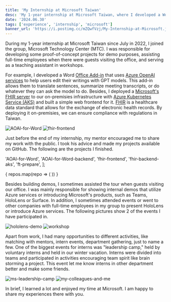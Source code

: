 ```yaml
---
title: 'My Internship at Microsoft Taiwan'
desc: 'My 1-year internship at Microsoft Taiwan, where I developed a Word Office Add-in using Azure OpenAI services and deployed a Microsoft FHIR server with a web frontend.'
date: '2024.06.30'
tags: ['experience', 'internship', 'microsoft']
banner_url: 'https://i.postimg.cc/mZQwfVzj/My-Internship-at-Microsoft.jpg'
---
```

During my 1-year internship at Microsoft Taiwan since July in 2022,
I joined the group, Microsoft Technology Center (MTC).
I was responsible for developing some proof-of-concept projects for demo purposes,
assisting full-time employees when there were guests visiting the office,
and serving as a teaching assistant in workshops.

For example, I developed a Word [Office Add-in](https://learn.microsoft.com/en-us/office/dev/add-ins/) that uses [Azure OpenAI services](https://azure.microsoft.com/en-us/products/ai-services/openai-service/) to help users edit their writings with GPT models.
This add-in allows them to translate sentences, summarize meeting transcripts, or do whatever they can ask the model to do.
Besides, I deployed a [Microsoft's FHIR server](https://github.com/microsoft/fhir-server) to our on-premisies infrastructure with [Azure Kubernetes Service (AKS)](https://learn.microsoft.com/en-us/azure/aks/what-is-aks) and built a simple web frontend for it.
[FHIR](https://www.hl7.org/fhir/) is a healthcare data standard that allows for the exchange of electronic health records.
By deploying it on-premisies, we can ensure compliance with regulations in Taiwan.

<div columns img-gap>
  <Image
    col-span-16 xl:col-span-9
    ske_height="400px"
    src="https://i.postimg.cc/pdF9kFxS/aoai-for-word.png"
    alt="AOAI-for-Word"
    caption="My Azure OpenAI for Word Office Add-in"
  />
  <Image
    col-span-16 xl:col-span-7
    ske_height="400px"
    src="https://i.postimg.cc/85d7gg7B/fhir-frontend.jpg"
    alt="fhir-frontend"
    caption="A Simple Frontend for Microsoft FHIR Service"
  />
</div>

Just before the end of my internship, my mentor encouraged me to share my work with the public.
I took his advice and made my projects available on GitHub.
The following are the projects I finished.

  'AOAI-for-Word',
  'AOAI-for-Word-backend',
  'fhir-frontend',
  'fhir-backend-aks',
  'ft-prepare',
];

<div grid="~ cols-1 lg:cols-2 xl:cols-3" gap-2 content-margin>
  {
    repos.map(repo => (
      <GitHubCard
        user="Alan-Kuan"
        repo={repo}
      />
    ))
  }
</div>

Besides building demos, I sometimes assisted the tour when guests visiting our office.
I was mainly responsible for showing internal demos that utilize Azure services or introducing Microsoft's products,
such as Teams, HoloLens or Surface.
In addition, I sometimes attended events or went to other companies with full-time employees in my group to present HoloLens or introduce Azure services.
The following pictures show 2 of the events I have participated in.

<div columns img-gap>
  <Image
    col-span-16 xl:col-span-9
    ske_height="400px"
    src="https://i.postimg.cc/FsmQDysY/hololens-demo.jpg"
    alt="hololens-demo"
    caption="I was demonstrating a scenario of using HoloLens 2 to learn how to operate some machine."
  />
  <Image
    col-span-16 xl:col-span-7
    ske_height="400px"
    src="https://i.postimg.cc/gc3WVSd9/workshop.jpg"
    alt="workshop"
    caption="I gave a short talk about Microsoft's Bicep in a workshop."
  />
</div>

Apart from work, I had many opportunities to different activities,
like matching with mentors, intern events, department gathering, just to name a few.
One of the biggest events for interns was "leadership camp,"
held by voluntary interns and held in our winter vacation.
Interns were divided into teams and participated in activities encouraging team spirit like brain storming a project.
This event let me know interns in other department better and make some friends.

<div columns img-gap>
  <Image
    col-span-16 xl:col-span-10
    ske_height="400px"
    src="https://i.postimg.cc/zff1hJtf/ms-leadership-camp.jpg"
    alt="ms-leadership-camp"
    caption="My team members during MS Leadership Camp"
  />
  <Image
    col-span-16 xl:col-span-6
    ske_width="500px" ske_height="667px"
    src="https://i.postimg.cc/DwZCd8TR/my-colleagues-and-me.jpg"
    alt="my-colleagues-and-me"
    caption="My colleagues in MTC and me"
  />
</div>

In brief, I learned a lot and enjoyed my time at Microsoft.
I am happy to share my experiences there with you.